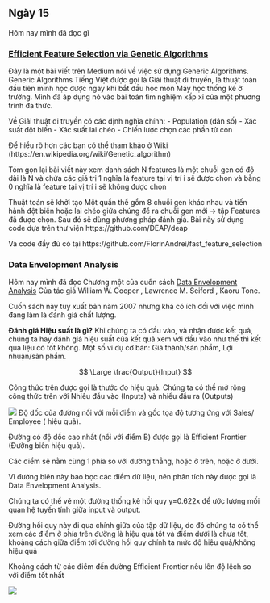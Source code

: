 ## Ngày 15

Hôm nay mình đã đọc gì

### [Efficient Feature Selection via Genetic Algorithms](https://towardsdatascience.com/efficient-feature-selection-via-genetic-algorithms-d6d3c9aff274)

Đây là một bài viết trên Medium nói  về việc sử dụng Generic Algorithms. Generic Algorithms Tiếng Việt được gọi là Giải thuật di truyền, là thuật toán đầu tiên mình học được ngay khi bắt đầu học môn Máy học thống kê ở trường. Mình đã áp dụng nó vào bài toán tìm nghiệm xấp xỉ của một phương trình đa thức.

Về Giải thuật di truyền có các định nghĩa chính:
- Population (dân số)
- Xác suất đột biến
- Xác suất lai chéo
- Chiến lược chọn các phần tử con

Để hiểu rõ hơn các bạn có thể tham khảo ở Wiki (https://en.wikipedia.org/wiki/Genetic_algorithm)

Tóm gọn lại bài viết này xem danh sách N features là một chuỗi gen có độ dài là N và chứa các giá trị 1 nghĩa là feature tại vị trí i sẽ được chọn và bằng 0 nghĩa là feature tại vị trí i sẽ không được chọn

Thuật toán sẽ khởi tạo Một quần thể gồm 8 chuỗi gen khác nhau và tiến hành đột biến hoặc lai chéo giữa chúng để ra chuỗi gen mới -> tập Features đã được chọn.
Sau đó sẽ dùng phương pháp đánh giá. 
Bài này sử dụng code dựa trên thư viện https://github.com/DEAP/deap

Và code đầy đủ có tại https://github.com/FlorinAndrei/fast_feature_selection

### Data Envelopment Analysis

Hôm nay mình đã đọc Chương một của cuốn sách [Data Envelopment Analysis](https://link.springer.com/book/10.1007/978-0-387-45283-8) Của tác giả William W. Cooper , Lawrence M. Seiford , Kaoru Tone.

Cuốn sách này tuy xuất bản năm 2007 nhưng khá có ích đối với việc mình đang làm là đánh giá chất lượng.

**Đánh giá Hiệu suất là gì​?**
Khi chúng ta có đầu vào, và nhận được kết quả, chúng ta hay đánh giá hiệu suất của kết quả xem với đầu vào như thế thì kết quả liệu có tốt không.​ Một số ví dụ cơ bản: Giá thành/sản phẩm, Lợi nhuận/sản phẩm.​

$$
\Large \frac{Output}{Input}
$$

Công thức trên được gọi là thước đo hiệu quả.​
Chúng ta có thể mở rộng công thức trên với Nhiều đầu vào (Inputs) và nhiều đầu ra (Outputs)​

![](/images/01-2024/15/efficient_frontier.png)
Độ dốc của đường nối với mỗi điểm và gốc tọa độ tương ứng với Sales/ Employee ( hiệu quả).​

Đường có độ dốc cao nhất (nối với điểm B) được gọi là Efficient  Frontier (Đường biên hiệu quả).​

Các điểm sẽ nằm cùng 1 phía so với đường thẳng, hoặc ở trên, hoặc ở dưới.​

Vì đường biên này bao bọc các điểm dữ liệu, nên phân tích này được gọi là Data Envelopment Analysis.​

Chúng ta có thể  vẽ một đường thống kê hồi quy y=0.622x để ước lượng mối quan hệ tuyến tính giữa input và output.​

Đường hồi quy này đi qua chính giữa của tập dữ liệu, do đó chúng ta có thể xem các điểm ở phía trên đường là hiệu quả tốt và điểm dưới là chưa tốt, khoảng cách giữa điểm tới đường hồi quy chính ta mức độ hiệu quả/không hiệu quả​

Khoảng cách từ các điểm đến đường Efficient Frontier nêu lên độ lệch so với điểm tốt nhất​

![](/images/01-2024/15/efficiente_frontier_regression_line.png)